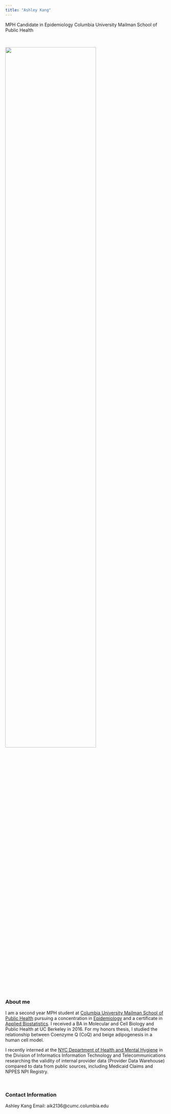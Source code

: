 ```yaml
---
title: "Ashley Kang"
---
```


MPH Candidate in Epidemiology 
Columbia University Mailman School of Public Health

<br>

<img src="images/IMG_2780.jpeg" style="width:75%">  


<br>

### About me

I am a second year MPH student at [Columbia University Mailman School of Public Health](https://www.mailman.columbia.edu/) pursuing a concentration in [Epidemiology](https://www.mailman.columbia.edu/become-student/degrees/masters-programs/master-public-health/columbia-mph/mph-epidemiology) and a certificate in [Applied Biostatistics](https://www.mailman.columbia.edu/become-student/degrees/masters-programs/master-public-health/certificates/applied-biostatistics). I received a BA in Molecular and Cell Biology and Public Health at UC Berkeley in 2016. For my honors thesis, I studied the relationship between Coenzyme Q (CoQ) and beige adipogenesis in a human cell model.  

I recently interned at the [NYC Department of Health and Mental Hygiene](https://www1.nyc.gov/site/doh/index.page) in the Division of Informatics Information Technology and Telecommunications researching the validity of internal provider data (Provider Data Warehouse) compared to data from public sources, including Medicaid Claims and NPPES NPI Registry. 

<br>

### Contact Information

Ashley Kang
Email: aik2136@cumc.columbia.edu




